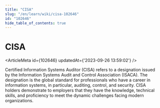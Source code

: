```yaml
---
title: "CISA"
slug: "/en/learn/wiki/cisa-102646"
id: "102646"
hide_table_of_contents: true
---
```



# CISA

<ArticleMeta id={102646} updatedAt={'2023-09-26 13:59:02'} />
<div className='border-solid border-b border-t-0 my-4 border-[var(--ifm-color-gray-300)]' />

Certified Information Systems Auditor (CISA) refers to a designation issued by the Information Systems Audit and Control Association (ISACA). The designation is the global standard for professionals who have a career in information systems, in particular, auditing, control, and security. CISA holders demonstrate to employers that they have the knowledge, technical skills, and proficiency to meet the dynamic challenges facing modern organizations.
